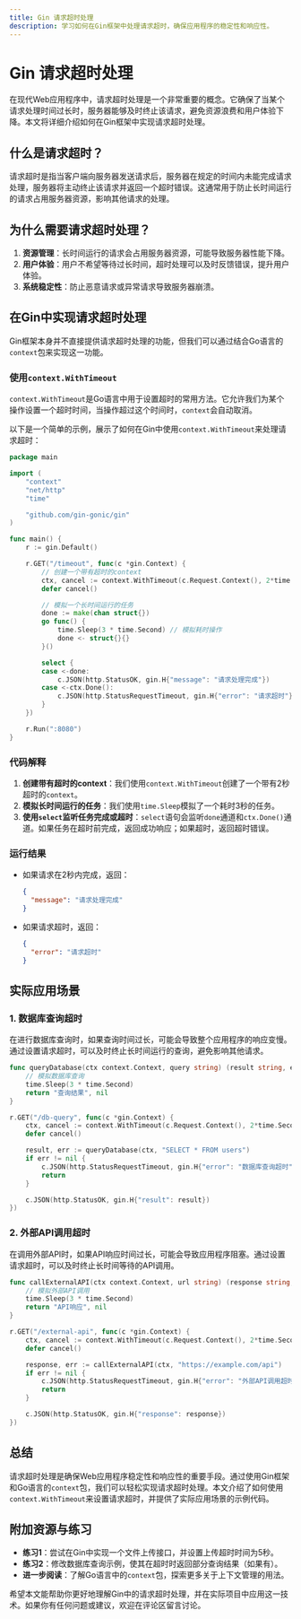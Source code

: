 ```yaml
---
title: Gin 请求超时处理
description: 学习如何在Gin框架中处理请求超时，确保应用程序的稳定性和响应性。
---
```


# Gin 请求超时处理

在现代Web应用程序中，请求超时处理是一个非常重要的概念。它确保了当某个请求处理时间过长时，服务器能够及时终止该请求，避免资源浪费和用户体验下降。本文将详细介绍如何在Gin框架中实现请求超时处理。

## 什么是请求超时？

请求超时是指当客户端向服务器发送请求后，服务器在规定的时间内未能完成请求处理，服务器将主动终止该请求并返回一个超时错误。这通常用于防止长时间运行的请求占用服务器资源，影响其他请求的处理。

## 为什么需要请求超时处理？

1. **资源管理**：长时间运行的请求会占用服务器资源，可能导致服务器性能下降。
2. **用户体验**：用户不希望等待过长时间，超时处理可以及时反馈错误，提升用户体验。
3. **系统稳定性**：防止恶意请求或异常请求导致服务器崩溃。

## 在Gin中实现请求超时处理

Gin框架本身并不直接提供请求超时处理的功能，但我们可以通过结合Go语言的`context`包来实现这一功能。

### 使用`context.WithTimeout`

`context.WithTimeout`是Go语言中用于设置超时的常用方法。它允许我们为某个操作设置一个超时时间，当操作超过这个时间时，`context`会自动取消。

以下是一个简单的示例，展示了如何在Gin中使用`context.WithTimeout`来处理请求超时：

```go
package main

import (
    "context"
    "net/http"
    "time"

    "github.com/gin-gonic/gin"
)

func main() {
    r := gin.Default()

    r.GET("/timeout", func(c *gin.Context) {
        // 创建一个带有超时的context
        ctx, cancel := context.WithTimeout(c.Request.Context(), 2*time.Second)
        defer cancel()

        // 模拟一个长时间运行的任务
        done := make(chan struct{})
        go func() {
            time.Sleep(3 * time.Second) // 模拟耗时操作
            done <- struct{}{}
        }()

        select {
        case <-done:
            c.JSON(http.StatusOK, gin.H{"message": "请求处理完成"})
        case <-ctx.Done():
            c.JSON(http.StatusRequestTimeout, gin.H{"error": "请求超时"})
        }
    })

    r.Run(":8080")
}
```

### 代码解释

1. **创建带有超时的context**：我们使用`context.WithTimeout`创建了一个带有2秒超时的`context`。
2. **模拟长时间运行的任务**：我们使用`time.Sleep`模拟了一个耗时3秒的任务。
3. **使用`select`监听任务完成或超时**：`select`语句会监听`done`通道和`ctx.Done()`通道。如果任务在超时前完成，返回成功响应；如果超时，返回超时错误。

### 运行结果

- 如果请求在2秒内完成，返回：
  ```json
  {
    "message": "请求处理完成"
  }
  ```
- 如果请求超时，返回：
  ```json
  {
    "error": "请求超时"
  }
  ```

## 实际应用场景

### 1. 数据库查询超时

在进行数据库查询时，如果查询时间过长，可能会导致整个应用程序的响应变慢。通过设置请求超时，可以及时终止长时间运行的查询，避免影响其他请求。

```go
func queryDatabase(ctx context.Context, query string) (result string, err error) {
    // 模拟数据库查询
    time.Sleep(3 * time.Second)
    return "查询结果", nil
}

r.GET("/db-query", func(c *gin.Context) {
    ctx, cancel := context.WithTimeout(c.Request.Context(), 2*time.Second)
    defer cancel()

    result, err := queryDatabase(ctx, "SELECT * FROM users")
    if err != nil {
        c.JSON(http.StatusRequestTimeout, gin.H{"error": "数据库查询超时"})
        return
    }

    c.JSON(http.StatusOK, gin.H{"result": result})
})
```

### 2. 外部API调用超时

在调用外部API时，如果API响应时间过长，可能会导致应用程序阻塞。通过设置请求超时，可以及时终止长时间等待的API调用。

```go
func callExternalAPI(ctx context.Context, url string) (response string, err error) {
    // 模拟外部API调用
    time.Sleep(3 * time.Second)
    return "API响应", nil
}

r.GET("/external-api", func(c *gin.Context) {
    ctx, cancel := context.WithTimeout(c.Request.Context(), 2*time.Second)
    defer cancel()

    response, err := callExternalAPI(ctx, "https://example.com/api")
    if err != nil {
        c.JSON(http.StatusRequestTimeout, gin.H{"error": "外部API调用超时"})
        return
    }

    c.JSON(http.StatusOK, gin.H{"response": response})
})
```

## 总结

请求超时处理是确保Web应用程序稳定性和响应性的重要手段。通过使用Gin框架和Go语言的`context`包，我们可以轻松实现请求超时处理。本文介绍了如何使用`context.WithTimeout`来设置请求超时，并提供了实际应用场景的示例代码。

## 附加资源与练习

- **练习1**：尝试在Gin中实现一个文件上传接口，并设置上传超时时间为5秒。
- **练习2**：修改数据库查询示例，使其在超时时返回部分查询结果（如果有）。
- **进一步阅读**：了解Go语言中的`context`包，探索更多关于上下文管理的用法。

希望本文能帮助你更好地理解Gin中的请求超时处理，并在实际项目中应用这一技术。如果你有任何问题或建议，欢迎在评论区留言讨论。